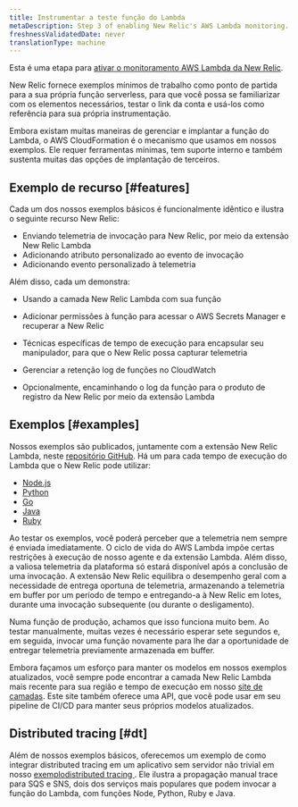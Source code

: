 ```yaml
---
title: Instrumentar a teste função do Lambda
metaDescription: Step 3 of enabling New Relic's AWS Lambda monitoring.
freshnessValidatedDate: never
translationType: machine
---
```


Esta é uma etapa para [ativar o monitoramento AWS Lambda da New Relic](/docs/serverless-function-monitoring/aws-lambda-monitoring/enable-lambda-monitoring/enable-aws-lambda-monitoring).

New Relic fornece exemplos mínimos de trabalho como ponto de partida para a sua própria função serverless, para que você possa se familiarizar com os elementos necessários, testar o link da conta e usá-los como referência para sua própria instrumentação.

Embora existam muitas maneiras de gerenciar e implantar a função do Lambda, o AWS CloudFormation é o mecanismo que usamos em nossos exemplos. Ele requer ferramentas mínimas, tem suporte interno e também sustenta muitas das opções de implantação de terceiros.

## Exemplo de recurso [#features]

Cada um dos nossos exemplos básicos é funcionalmente idêntico e ilustra o seguinte recurso New Relic:

* Enviando telemetria de invocação para New Relic, por meio da extensão New Relic Lambda
* Adicionando atributo personalizado ao evento de invocação
* Adicionando evento personalizado à telemetria

Além disso, cada um demonstra:

* Usando a camada New Relic Lambda com sua função

* Adicionar permissões à função para acessar o AWS Secrets Manager e recuperar a New Relic

  <InlinePopover type="licenseKey"/>

* Técnicas específicas de tempo de execução para encapsular seu manipulador, para que o New Relic possa capturar telemetria

* Gerenciar a retenção log de funções no CloudWatch

* Opcionalmente, encaminhando o log da função para o produto de registro da New Relic por meio da extensão Lambda

## Exemplos [#examples]

Nossos exemplos são publicados, juntamente com a extensão New Relic Lambda, neste [repositório GitHub](https://github.com/newrelic/newrelic-lambda-extension). Há um para cada tempo de execução do Lambda que o New Relic pode utilizar:

* [Node.js](https://github.com/newrelic/newrelic-lambda-extension/tree/main/examples/sam/node)
* [Python](https://github.com/newrelic/newrelic-lambda-extension/tree/main/examples/sam/python)
* [Go](https://github.com/newrelic/newrelic-lambda-extension/tree/main/examples/sam/go)
* [Java](https://github.com/newrelic/newrelic-lambda-extension/tree/main/examples/sam/java)
* [Ruby](https://github.com/newrelic/newrelic-lambda-extension/tree/main/examples/sam/ruby)

<Callout variant="tip">
  Ao testar os exemplos, você poderá perceber que a telemetria nem sempre é enviada imediatamente. O ciclo de vida do AWS Lambda impõe certas restrições à execução de nosso agente e da extensão Lambda. Além disso, a valiosa telemetria da plataforma só estará disponível após a conclusão de uma invocação. A extensão New Relic equilibra o desempenho geral com a necessidade de entrega oportuna de telemetria, armazenando a telemetria em buffer por um período de tempo e entregando-a à New Relic em lotes, durante uma invocação subsequente (ou durante o desligamento).

  Numa função de produção, achamos que isso funciona muito bem. Ao testar manualmente, muitas vezes é necessário esperar sete segundos e, em seguida, invocar uma função novamente para lhe dar a oportunidade de entregar telemetria previamente armazenada em buffer.
</Callout>

Embora façamos um esforço para manter os modelos em nossos exemplos atualizados, você sempre pode encontrar a camada New Relic Lambda mais recente para sua região e tempo de execução em nosso [site de camadas](https://layers.newrelic-external.com/). Este site também oferece uma API, que você pode usar em seu pipeline de CI/CD para manter seus próprios modelos atualizados.

## Distributed tracing [#dt]

Além de nossos exemplos básicos, oferecemos um exemplo de como integrar distributed tracing em um aplicativo sem servidor não trivial em nosso [exemplodistributed tracing ](https://github.com/newrelic/newrelic-lambda-extension/tree/main/examples/sam/distributedtracing). Ele ilustra a propagação manual trace para SQS e SNS, dois dos serviços mais populares que podem invocar a função do Lambda, com funções Node, Python, Ruby e Java.

<InstallFeedback/>